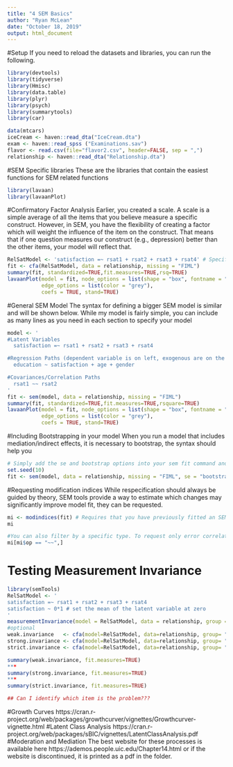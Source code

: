 ---
title: "4 SEM Basics"
author: "Ryan McLean"
date: "October 18, 2019"
output: html_document
---

#Setup
If you need to reload the datasets and libraries, you can run the following. 
```{r}
library(devtools)
library(tidyverse)
library(Hmisc)
library(data.table)
library(plyr)
library(psych)
library(summarytools)
library(car)
```
```{r}
data(mtcars)
iceCream <- haven::read_dta("IceCream.dta")
exam <- haven::read_spss ("Examinations.sav")
flavor <- read.csv(file="flavor2.csv", header=FALSE, sep = ",")
relationship <- haven::read_dta("Relationship.dta")
```

#SEM Specific libraries
These are the libraries that contain the easiest functions for SEM related functions
```{r}
library(lavaan)
library(lavaanPlot)
```


#Confirmatory Factor Analysis
Earlier, you created a scale. A scale is a simple average of all the items that you believe measure a specific construct. However, in SEM, you have the flexibility of creating a factor which will weight the influence of the item on the construct. That means that if one question measures our construct (e.g., depression) better than the other items, your model will reflect that. 
```{r}
RelSatModel <- 'satisfaction =~ rsat1 + rsat2 + rsat3 + rsat4' # Specify the model
fit <- cfa(RelSatModel, data = relationship, missing = "FIML")
summary(fit, standardized=TRUE,fit.measures=TRUE,rsq=TRUE)
lavaanPlot(model = fit, node_options = list(shape = "box", fontname = "Helvetica"), 
           edge_options = list(color = "grey"), 
           coefs = TRUE, stand=TRUE)
```

#General SEM Model
The syntax for defining a bigger SEM model is similar and will be shown below. While my model is fairly simple, you can include as many lines as you need in each section to specify your model
```{r}
model <- '
#Latent Variables
  satisfaction =~ rsat1 + rsat2 + rsat3 + rsat4

#Regression Paths (dependent variable is on left, exogenous are on the right separated by +)
  education ~ satisfaction + age + gender

#Covariances/Correlation Paths
  rsat1 ~~ rsat2
'
fit <- sem(model, data = relationship, missing = "FIML")
summary(fit, standardized=TRUE,fit.measures=TRUE,rsquare=TRUE)
lavaanPlot(model = fit, node_options = list(shape = "box", fontname = "Helvetica"), 
           edge_options = list(color = "grey"), 
           coefs = TRUE, stand=TRUE)
```
#Including Bootstrapping in your model
When you run a model that includes mediation/indirect effects, it is necessary to bootstrap, the syntax should help you
```{r}
# Simply add the se and bootstrap options into your sem fit command and set a seed for reproduceable estimates
set.seed(10)
fit <- sem(model, data = relationship, missing = "FIML", se = "bootstrap", bootstrap = 100)
```

#Requesting modification indices
While respecification should always be guided by theory, SEM tools provide a way to estimate which changes may significantly improve model fit, they can be requested.
```{r}
mi <- modindices(fit) # Requires that you have previously fitted an SEM model
mi

#You can also filter by a specific type. To request only error correlations
mi[mi$op == "~~",]
```

# Testing Measurement Invariance
```{r}
library(semTools)
RelSatModel <- '
satisfaction =~ rsat1 + rsat2 + rsat3 + rsat4
satisfaction ~ 0*1 # set the mean of the latent variable at zero
' 
measurementInvariance(model = RelSatModel, data = relationship, group = "gender", missing = "fiml", strict = TRUE)
#optional
weak.invariance   <- cfa(model=RelSatModel, data=relationship, group= "gendp1_1", missing = "fiml", group.equal="loadings")
strong.invariance <- cfa(model=RelSatModel, data=relationship, group= "gendp1_1", missing = "fiml", group.equal=c("loadings", "intercepts"))
strict.invariance <- cfa(model=RelSatModel, data=relationship, group= "gendp1_1", missing = "fiml", group.equal=c("loadings", "intercepts", "residuals"))

summary(weak.invariance, fit.measures=TRUE)
*** 
summary(strong.invariance, fit.measures=TRUE)
***
summary(strict.invariance, fit.measures=TRUE)

## Can I identify which item is the problem???
```
#Growth Curves
https://cran.r-project.org/web/packages/growthcurver/vignettes/Growthcurver-vignette.html
#Latent Class Analysis
https://cran.r-project.org/web/packages/sBIC/vignettes/LatentClassAnalysis.pdf 
#Moderation and Mediation
The best website for these processes is available here
https://ademos.people.uic.edu/Chapter14.html or if the website is discontinued, it is printed as a pdf in the folder. 
```{r}

```